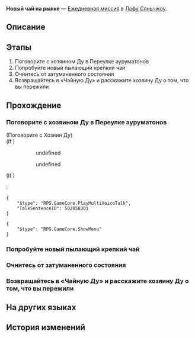 {{Дополнить|Диалоги.}}
{{Миссия Инфобокс
|id              = 3020204
|Название        = 
|Изображение     = Миссия Освоения Новый чай на рынке.png
|Тип             = Ежедневная миссия
|События         = 
|Глава           = 
|Условия         = 
|Персонажи       = Первопроходец; Хозяин Ду
|СтартЛокация    = [[Лофу Сяньчжоу]] — [[Переулок ауруматонов]]
|Локации         = Переулок ауруматонов
|Предыдущая      = 
|Следующая       = 
|Награды         = Кредиты*5 000
}}
'''Новый чай на рынке''' — [[Ежедневная миссия]] в [[Лофу Сяньчжоу]].

==Описание==
{{Описание|<!--официальное описание из Перекрёстка судеб-->}}

==Этапы==
# Поговорите с хозяином Ду в Переулке ауруматонов
# Попробуйте новый пылающий крепкий чай
# Очнитесь от затуманенного состояния
# Возвращайтесь в «Чайную Ду» и расскажите хозяину Ду о том, что вы пережили

==Прохождение==
{{Дополнить}}


===Поговорите с хозяином Ду в Переулке ауруматонов===
{{Описание миссии|локация=Переулок ауруматонов|По мере того как дела Переулка ауруматонов идут в гору, количество посетителей «Чайной Ду» растёт. Хозяин Ду особенно гордится фирменным пылающим крепким чаем, но последнее время он получает негативные отзывы...<br />Хозяин Ду полон решимости удовлетворить вкусы гостей и разработать несколько новых сортов чая. Прежде чем он сможет представить новые напитки широкой публике, он хочет услышать ваше мнение...}}
{{Диалог Начало}}


;(Поговорите с Хозяин Ду)
;(If {{cx}}<!--during performance 502058101-->)
:<!--Unknown TalkSentence: 502058102-->
::{{Диалог|Стрелка}} undefined
::{{Диалог|Стрелка}} undefined
:<!--Unknown TalkSentence: 502058104-->
;(If {{cx}}<!--not during performance 502058101-->)
:<pre>{
	"$type": "RPG.GameCore.PlayMultiVoiceTalk",
	"TalkSentenceID": 502058301
}</pre>
<pre>{
	"$type": "RPG.GameCore.ShowMenu"
}</pre>
{{Диалог Конец}}

===Попробуйте новый пылающий крепкий чай===
{{Диалог Начало}}

{{Диалог Конец}}

===Очнитесь от затуманенного состояния===
{{Диалог Начало}}
{{Диалог Конец}}

===Возвращайтесь в «Чайную Ду» и расскажите хозяину Ду о том, что вы пережили===
{{Диалог Начало}}

<!--Unknown TalkSentence: 302020431-->
<!--Unknown TalkSentence: 302020432-->
{{Диалог Конец}}

==На других языках==
{{На других языках
|en   = New Teas Coming Up
|zhs  = 新茶上市
|zht  = 新茶上市
|ja   = 新茶発売
|ko   = 신메뉴 출시•차
|es   = Los nuevos tés
|fr   = Les dernières nouveaux-thés
|ru   = Новый чай на рынке
|th   = ชาชนิดใหม่ออกวางจำหน่าย
|vi   = Trà Mới Lên Kệ
|de   = Frischer Tee im Angebot
|id   = Teh Baru Hadir
|pt   = Novos Chás Estão Chegando
}}

==История изменений==
{{История изменений|2.7}}
